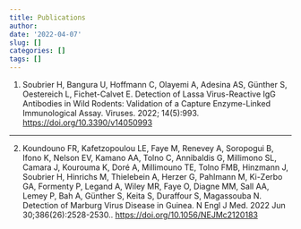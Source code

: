 ```yaml
---
title: Publications
author:
date: '2022-04-07'
slug: []
categories: []
tags: [] 
---
```


<html>  
<link rel="stylesheet" href="/css/custom_publications.css" />
</html>

1. <span class="authors">Soubrier H, Bangura U, Hoffmann C, Olayemi A, Adesina AS, Günther S, Oestereich L, Fichet-Calvet E.</span> <span class="title">Detection of Lassa Virus-Reactive IgG Antibodies in Wild Rodents: Validation of a Capture Enzyme-Linked Immunological Assay. </span> <span class="journal">Viruses. 2022; 14(5):993</span>. <a href="https://www.mdpi.com/1999-4915/14/5/993/htm" class="doi">https://doi.org/10.3390/v14050993 </a>

<hr>

2. <span class="authors">Koundouno FR, Kafetzopoulou LE, Faye M, Renevey A, Soropogui B, Ifono K, Nelson EV, Kamano AA, Tolno C, Annibaldis G, Millimono SL, Camara J, Kourouma K, Doré A, Millimouno TE, Tolno FMB, Hinzmann J, Soubrier H, Hinrichs M, Thielebein A, Herzer G, Pahlmann M, Ki-Zerbo GA, Formenty P, Legand A, Wiley MR, Faye O, Diagne MM, Sall AA, Lemey P, Bah A, Günther S, Keita S, Duraffour S, Magassouba N.</span> <span class="title">Detection of Marburg Virus Disease in Guinea.</span> <span class="journal">N Engl J Med. 2022 Jun 30;386(26):2528-2530.</span>. <a href="https://www.nejm.org/doi/10.1056/NEJMc2120183" class="doi">https://doi.org/10.1056/NEJMc2120183 </a>
